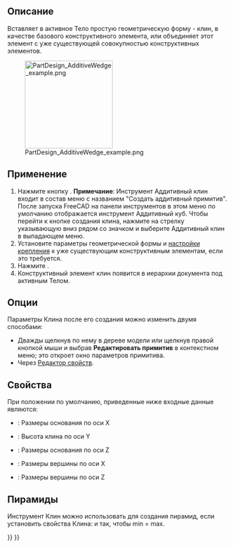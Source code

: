 <languages/>

{{Docnav/ru
|[[PartDesign_AdditivePrism/ru|Аддитивная призма]]
|[[PartDesign_Pocket/ru|Вырез]]
|[[PartDesign_Workbench/ru|Верстак PartDesign]]
|IconL=PartDesign_AdditivePrism.svg
|IconR=PartDesign_Pocket.svg
|IconC=Workbench_PartDesign.svg
}}

{{GuiCommand/ru
|Name/ru=Аддитивный клин
|Name=PartDesign_AdditiveWedge
|MenuLocation=Part Design → Создать аддитивный примитив → Аддитивный Клин
|Workbenches=[[PartDesign_Workbench/ru|PartDesign]]
|Version=0.17
|SeeAlso=[[PartDesign_CompPrimitiveAdditive/ru|Создать аддитивный примитив]], [[PartDesign_SubtractiveWedge/ru|Субтрактивный клин]]
}}

<span id="Description"></span>
==Описание==

Вставляет в активное Тело простую геометрическую форму - клин, в качестве базового конструктивного элемента, или объединяет этот элемент с уже существующей совокупностью конструктивных элементов.

[[File:PartDesign_AdditiveWedge_example.png|200px]]

<span id="Usage"></span>
==Применение==

# Нажмите кнопку {{Button|[[Image:PartDesign AdditiveWedge.svg|24px]] '''Аддитивный клин'''}}. '''Примечание''': Инструмент Аддитивный клин входит в состав меню с названием "Создать аддитивный примитив". После запуска FreeCAD на панели инструментов в этом меню по умолчанию отображается инструмент Аддитивный куб. Чтобы перейти к кнопке создания клина, нажмите на стрелку указывающую вниз рядом со значком и выберите Аддитивный клин в выпадающем меню.
# Установите параметры геометрической формы и [[Part_EditAttachment/ru|настройки крепления]] к уже существующим конструктивным элементам, если это требуется.
# Нажмите {{Button|OK}}.
# Конструктивный элемент клин появится в иерархии документа под активным Телом.

<span id="Options"></span>
==Опции==

Параметры Клина после его создания можно изменить двумя способами:
* Дважды щелкнув по нему в дереве модели или щелкнув правой кнопкой мыши и выбрав '''Редактировать примитив''' в контекстном меню; это откроет окно параметров примитива.
* Через [[Property_editor/ru|Редактор свойств]].

<span id="Properties"></span>
==Свойства==

При положении по умолчанию, приведенные ниже входные данные являются:
*{{PropertyData|X min/max}} : Размеры основания по оси X
*{{PropertyData|Y min/max}}: Высота клина по оси Y
*{{PropertyData|Z min/max}} : Размеры основания по оси Z
*{{PropertyData|X2 min/max}} : Размеры вершины по оси X
*{{PropertyData|Z2 min/max}} : Размеры вершины по оси Z

<span id="Pyramids"></span>
==Пирамиды==

Инструмент Клин можно использовать для создания пирамид, если установить свойства Клина: {{PropertyData|X2 min/max}} и {{PropertyData|Z2 min/max}} так, чтобы min = max.


{{Docnav/ru
|[[PartDesign_AdditivePrism/ru|Аддитивная призма]]
|[[PartDesign_Pocket/ru|Вырез]]
|[[PartDesign_Workbench/ru|Верстак PartDesign]]
|IconL=PartDesign_AdditivePrism.svg
|IconR=PartDesign_Pocket.svg
|IconC=Workbench_PartDesign.svg
}}

{{PartDesign_Tools_navi{{#translation:}}}}
{{Userdocnavi{{#translation:}}}}